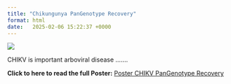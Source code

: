 ```yaml
---
title: "Chikungunya PanGenotype Recovery"
format: html
date:   2025-02-06 15:22:37 +0000
---
```


![](../OpenScience/CHIKV_img.jpg)

CHIKV is important arboviral disease .......

**Click to here to read the full Poster:** [Poster CHIKV PanGenotype Recovery](../Scientific_Communications/BSC_Lika_Poster_18012025.pdf)